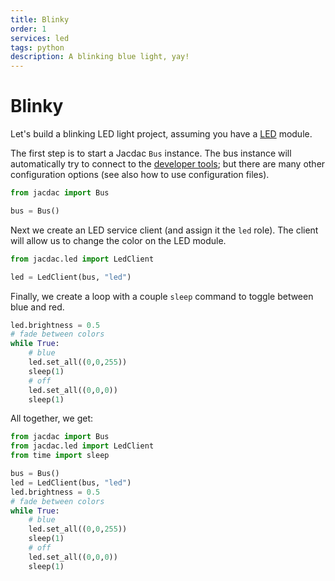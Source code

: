 ```yaml
---
title: Blinky
order: 1
services: led
tags: python
description: A blinking blue light, yay!
---
```


# Blinky

Let's build a blinking LED light project, assuming you have a [LED](/services/led) module.

The first step is to start a Jacdac `Bus` instance. The bus instance will automatically try to connect to the [developer tools](/clients/python/devtools);
but there are many other configuration options (see also how to use configuration files).

```python
from jacdac import Bus

bus = Bus()
```

Next we create an LED service client (and assign it the `led` role).
The client will allow us to change the color on the LED module.

```python
from jacdac.led import LedClient

led = LedClient(bus, "led")
```

Finally, we create a loop with a couple `sleep` command to
toggle between blue and red.

```python
led.brightness = 0.5
# fade between colors
while True:
    # blue
    led.set_all((0,0,255))
    sleep(1)
    # off
    led.set_all((0,0,0))
    sleep(1)
```

All together, we get:

```python filename=blinky.py copy
from jacdac import Bus
from jacdac.led import LedClient
from time import sleep

bus = Bus()
led = LedClient(bus, "led")
led.brightness = 0.5
# fade between colors
while True:
    # blue
    led.set_all((0,0,255))
    sleep(1)
    # off
    led.set_all((0,0,0))
    sleep(1)
```
